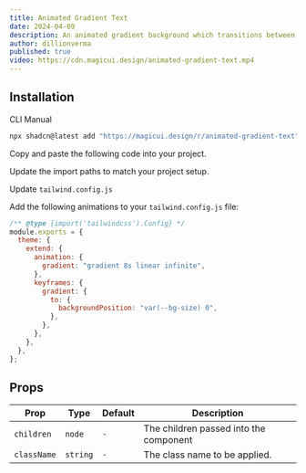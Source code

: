 ```yaml
---
title: Animated Gradient Text
date: 2024-04-09
description: An animated gradient background which transitions between colors for text.
author: dillionverma
published: true
video: https://cdn.magicui.design/animated-gradient-text.mp4
---
```


<ComponentPreview name="animated-gradient-text-demo" />

## Installation

<Tabs defaultValue="cli">

<TabsList>
  <TabsTrigger value="cli">CLI</TabsTrigger>
  <TabsTrigger value="manual">Manual</TabsTrigger>
</TabsList>
<TabsContent value="cli">

```bash
npx shadcn@latest add "https://magicui.design/r/animated-gradient-text"
```

</TabsContent>

<TabsContent value="manual">

<Steps>

<Step>Copy and paste the following code into your project.</Step>

<ComponentSource name="animated-gradient-text" />

<Step>Update the import paths to match your project setup.</Step>

<Step>Update `tailwind.config.js`</Step>

Add the following animations to your `tailwind.config.js` file:

```js title="tailwind.config.js" {5-14}
/** @type {import('tailwindcss').Config} */
module.exports = {
  theme: {
    extend: {
      animation: {
        gradient: "gradient 8s linear infinite",
      },
      keyframes: {
        gradient: {
          to: {
            backgroundPosition: "var(--bg-size) 0",
          },
        },
      },
    },
  },
};
```

</Steps>

</TabsContent>

</Tabs>

## Props

| Prop        | Type     | Default | Description                            |
| ----------- | -------- | ------- | -------------------------------------- |
| `children`  | `node`   | `-`     | The children passed into the component |
| `className` | `string` | `-`     | The class name to be applied.          |
